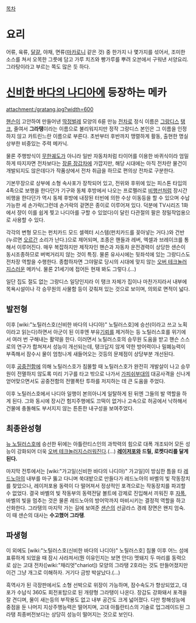 [[목차]]
= 요리 =
어류, 육류, [[달걀]], 야채, 면류([[마카로니]] 같은 것) 중 한가지 나 몇가지를 섞어서, 조미한 소스를 쳐서 오목한 그릇에 담고 가루 치즈와 빵가루를 뿌려 오븐에서 구워낸 서양요리. 그라탕이라고 부르는 쪽도 많은 듯 하다.

= [[신비한 바다의 나디아]]에 등장하는 메카 =
attachment:/gratang.jpg?width=600

[[핸슨]]이 고안하여 만들어낸 [[딱정벌레]] 모양의 6륜 만능 [[전차]]로 정식 이름은 [[그랑디스]] [[탱크]], 줄여서 '''그라탱'''이라는 이름으로 불리워지지만 정작 그랑디스 본인은 그 이름을 인정하지 않고 카트린느란 이름으로 부른다. 초반부터 후반까지 맹렬하게 활동, 출현한 명실상부한 비중있는 주력 메카닉. 

물론 주행방식이 [[무한궤도]]가 아니라 일반 자동차처럼 타이어를 이용한 바퀴식이라 엄밀하게 따지자면 전차보다는 [[장륜 장갑차]]에 가깝지만, 해당 시대에는 아직 전차란 물건이 개발되지도 않은데다가 작품상에서 전차 취급을 하므로 편의상 전차로 구분한다.

기본무장으로 상부에 소형 속사포가 장착되어 있고, 전위와 후위에 있는 피스톤 타입의 4족으로 보행을 한다던가 기구와 동체 후방에서 나오는 프로펠러로 [[비행선]]처럼 장시간 비행을 한다던가 역시 동체 후방에 내장된 터빈에 의한 수상 이동등을 할 수 있으며 수납가능한 세 손가락(그런데 손가락의 겉면은 종이로 이루어져 있다. 덕분에 TV시리즈 1화에서 쟝이 이를 쉽게 찢고 나디아를 구할 수 있었다)이 달린 다관절의 팔은 정밀작업용으로 사용할 수 있다. 

각각의 변형 모드는 펀치카드 모드 셀렉터 시스템(펀치카드를 꽂아넣는 거다.)와 건반(누르면 [[오르간]] 소리가 난다.)으로 제어되며, 조종은 핸들과 레버, 엑셀과 브레이크를 통해서 이루어진다. 매우 복잡하지만 제작자인 핸슨과 자동차 운전경력이 상당한 샌슨이 동시조종하므로 버벅거리지 않는 것이 특징. 물론 유사시에는 뒷좌석에 있는 그랑디스도 전차장 역할을 수행한다. 종합하자면 그야말로 당시의 시대에 맞지 않는 [[오버 테크놀러지]]스러운 메카닉. 물론 21세기에 접어든 현재 봐도 그렇다.(…)

일단 집도 절도 없는 그랑디스 일당인지라 이 탱크 자체가 집이나 마찬가지라서 내부에 목욕시설이나 각 승무원의 사물함 등이 갖춰져 있는 것으로 보이며, 의외로 면적이 넓다.

== 발전형 ==
이후 [wiki:"노틸러스호(신비한 바다의 나디아)" 노틸러스호]에 승선(이라고 쓰고 노획이라고 읽는다)하면서 아군이 된 이후엔 부유[[기뢰]]를 제거하는 등 노틸러스호를 위기에서 여러 번 구해내는 활약을 한다. 이러면서 노틸러스호의 승무원 도움을 받고 핸슨 스스로의 연구가 합쳐져서 성능이 개선되는데, 탱크답지 않게 약한 방어력이나 밀폐능력이 부족해서 잠수시 물이 엄청나게 새들어오는 것등의 문제점이 상당부분 개선된다.

이후 [[공중전함]]에 의해 노틸러스호가 침몰할 때 노틸러스호가 완전히 개발살이 나고 승무원이 전멸하지 않도록 미리 기구를 타고 밖으로 나가서 [[가피쉬]]부대의 대공사격을 신나게 얻어맞으면서도 공중전함의 전멸폭탄 투하를 저지하는 데 큰 도움을 주었다.

이후 노틸러스호에서 나디아 일행이 본의아니게 일탈하게 된 뒤엔 그들의 발 역할을 하게 된다. 그와 동시에 장시간 험지주행에도 끄떡이 없거나 고속으로 허공에서 낙하해서 건물에 충돌해도 부서지지 않는 튼튼한 내구성을 보여주었다.

== 최종완성형 ==
[[뉴 노틸러스호]]에 승선한 뒤에는 아틀란티스인의 과학력의 힘으로 대폭 개조되어 모든 성능이 강화되어 더욱 [[오버 테크놀러지]]스러워진다.(…) '''[[레이저]]포와 드릴, 로켓다리를 달게 된다.'''

마지막 전투에서는 [wiki:"가고일(신비한 바다의 나디아)" 가고일]이 방심한 틈을 타 [[레드노아]]의 내부를 마구 뚫고 다니며 쑥대밭으로 만들다가 레드노아의 바벨의 빛 작동장치를 찾았으나, 레이저포용 동력이 다 떨어져서 정상적인 포격으로는 작동장치를 파괴할 수 없었다. 결국 바벨의 빛 작동부의 동력전달 볼트에 강제로 진입해서 끼워진 후 [[자폭]], 바벨의 빛을 멈추는 것은 물론 레드노아의 방어막까지 마비시키는 결정적 역할을 하고 산화한다. 그라탱의 마지막 가는 길에 보여준 [[샌슨]]의 선글라스 경례 장면은 왠지 엄숙. 이 때 샌슨의 대사는 '''수고했어 그라탱'''.

== 파생형 ==
이 외에도 [wiki:"노틸러스호(신비한 바다의 나디아)" 노틸러스호] 침몰 이후 어느 섬에 표류하게 되었을 때 잠시 사라져서(뭔 이유인지는 보면 안다) 멧돼지 두 마리를 동력으로 삼는 고대 전차([wiki:"채리엇"chariot]) 모양의 그라탱 2호라는 것도 만들어졌지만 이건 그냥 개그로 이해하자. 거기다 금방 박살났다.(…)

흑역사가 된 극장판에서도 소형 선박으로 위장이 가능하며, 잠수속도가 향상되었고, 대포가 수납식 360도 회전포탑으로 된 개량형 그라탱이 나온다. 장갑도 강화돼서 포격을 잘 견디며, 물이 새는등의 부작용도 없고 내부 공간도 크게 넓어졌다. 다만 항해성능에 중점을 둔 나머지 지상주행능력은 떨어지며, 고대 아틀란티스의 기술로 업그레이드된 그라탱 최종버전보다는 상당히 성능이 떨어지는 것으로 보인다.
